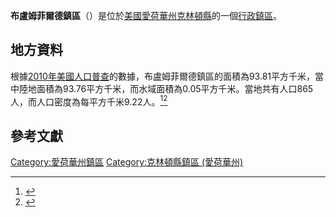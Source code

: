 {{noteTA
|G1=USState
|G2=地名
|G3=Unit
}}
{{Infobox settlement
|official_name            = 布盧姆菲爾德鎮區
|native_name = Bloomfield Township
|settlement_type          = [[行政鎮區|行政鎮區]]
|image_skyline            = 
|imagesize                = 
|image_map                = Map highlighting Bloomfield Township, Clinton County, Iowa.svg
|mapsize                  = 250px
|pushpin_map  =USA Iowa
|pushpin_label = 布盧姆菲爾德鎮區
|pushpin_label_position   = top
|pushpin_map_caption      = 布盧姆菲爾德鎮區在愛荷華州的位置
|subdivision_type         = [[世界政區索引|國家]]
|subdivision_type1        = [[美国州份|州份]]
|subdivision_type2        = [[愛荷華州行政区划|縣]]
|subdivision_name         = [[美国|美国]]
|subdivision_name1        = [[愛荷華州|愛荷華州]]
|subdivision_name2        = [[克林頓縣_(愛荷華州)|克林頓縣]]
|elevation_ft             = 781
|elevation_m              = 238
|timezone                 = [[北美中部時區|北美中部時區]]
|area_total_km2           = 93.81
|area_land_km2            = 93.76
|area_water_km2           = 0.05
|area_total_sq_mi         = 
|area_land_sq_mi          = 
|area_water_sq_mi         = 
|population_as_of         = [[2010年美國人口普查|2010]]
|population_footnotes     = 
|population_total         = 865
|population_density_km2   = auto
|population_density_sq_mi = auto
|utc_offset               = -6
|coordinates              = {{coord|41|59|31|N|91|36|20|W|type:city_region:US-AL_source:GNS-enwiki|display=inline,title}}
| coor_pinpoint           = 
| coordinates_footnotes   = 
|timezone_DST             = CDT
|utc_offset_DST           = -5
|postal_code_type         = [[美國郵區編號|郵區編號]]
|postal_code              = 
|area_code                = {{link-en|电话区号563|Area code 563|563}}
|blank_name = [[地名信息系统|GNIS ID]]
|blank_info = 467462
}}
'''布盧姆菲爾德鎮區'''（{{lang-en|Bloomfield Township}}）是位於[[美國|美國]][[愛荷華州|愛荷華州]][[克林頓縣_(愛荷華州)|克林頓縣]]的一個[[行政鎮區|行政鎮區]]。

== 地方資料 ==
根據[[2010年美國人口普查|2010年美國人口普查]]的數據，布盧姆菲爾德鎮區的面積為93.81平方千米，當中陸地面積為93.76平方千米，而水域面積為0.05平方千米。當地共有人口865人，而人口密度為每平方千米9.22人。<ref name="GR8">{{cite web|url=http://factfinder2.census.gov|publisher=[[美国人口调查局|美国人口调查局]]|accessdate=2011-05-14|title=American FactFinder|archive-date=2013-09-11|archive-url=https://web.archive.org/web/20130911234518/http://factfinder2.census.gov/|dead-url=no}}</ref><ref>{{cite web|url=https://www.citypopulation.de/en/usa/iowa/admin/|title=USA: Iowa (Counties and Townships) - City Population}}</ref>

== 參考文獻 ==
{{reflist}}

{{克林頓縣 (愛荷華州)}}

{{DEFAULTSORT:Bloomfield Township}}
[[Category:愛荷華州鎮區|Category:愛荷華州鎮區]]
[[Category:克林頓縣鎮區_(愛荷華州)|Category:克林頓縣鎮區 (愛荷華州)]]

{{Iowa-geo-stub}}